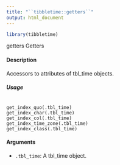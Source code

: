 ```yaml
---
title: "``tibbletime::getters``"
output: html_document
---
```


```r
library(tibbletime)
```

getters Getters

#### Description
Accessors to attributes of tbl_time objects.

##### Usage
<pre><code>
get_index_quo(.tbl_time)
get_index_char(.tbl_time)
get_index_col(.tbl_time)
get_index_time_zone(.tbl_time)
get_index_class(.tbl_time)
</code></pre>

#### Arguments
* ``.tbl_time``: A tbl_time object.

